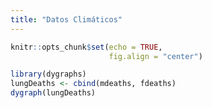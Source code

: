```yaml
---
title: "Datos Climáticos"
---
```


```r
knitr::opts_chunk$set(echo = TRUE,
                      fig.align = "center")
```

```r
library(dygraphs)
lungDeaths <- cbind(mdeaths, fdeaths)
dygraph(lungDeaths)
```


